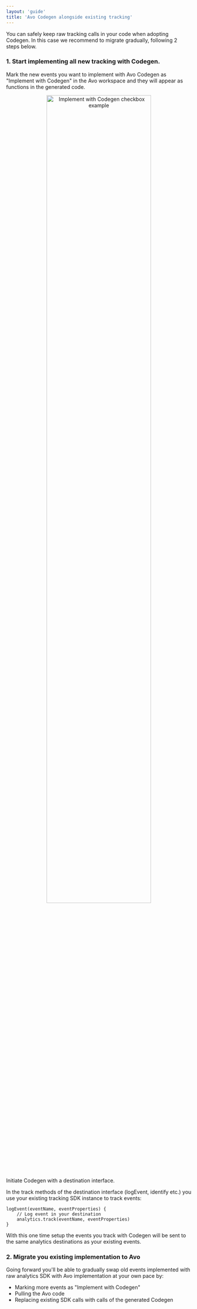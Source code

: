 ```yaml
---
layout: 'guide'
title: 'Avo Codegen alongside existing tracking'
---
```



You can safely keep raw tracking calls in your code when adopting Codegen. In this case we recommend to migrate gradually, following 2 steps below.

### 1. Start implementing all new tracking with Codegen.

Mark the new events you want to implement with Avo Codegen as "Implement with Codegen" in the Avo workspace and they will appear as functions in the generated code.

<center>
  <img
    src={require('../../images/best-practices/avo-functions-alongside-existing-tracking/implement-with-avo-example.png')}
    width="75%"
    alt="Implement with Codegen checkbox example"
  />
</center>

Initiate Codegen with a <Link passHref href="/implementation/destinations#destination-interface-callback-methods"><a>destination interface</a></Link>.

In the track methods of the destination interface (logEvent, identify etc.) you use your existing tracking SDK instance to track events:

```pseudocode
logEvent(eventName, eventProperties) {
    // Log event in your destination
    analytics.track(eventName, eventProperties)
}
```

With this one time setup the events you track with Codegen will be sent to the same analytics destinations as your existing events.

### 2. Migrate you existing implementation to Avo

Going forward you'll be able to gradually swap old events implemented with raw analytics SDK with Avo implementation at your own pace by:

- Marking more events as "Implement with Codegen"
- Pulling the Avo code
- Replacing existing SDK calls with calls of the generated Codegen
